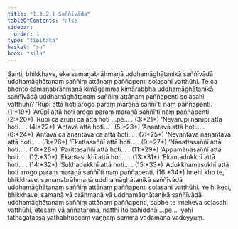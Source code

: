 ```yaml
---
title: "1.3.2.1 Saññīvāda"
tableOfContents: false
sidebar:
  order: 1
type: "tipitaka"
basket: "su"
book: "sila"
---
```



<DynamicBreadcrumb />

<Division number="75" book="sila" bookNo="6" page="28">

<Paragraph number="119" book="sila">
Santi, bhikkhave, eke samaṇabrāhmaṇā uddhamāghātanikā saññīvādā uddhamāghātanaṃ <Emphasis>saññiṃ attānaṃ</Emphasis> paññapenti soḷasahi vatthūhi. Te ca bhonto samaṇabrāhmaṇā kimāgamma kimārabbha uddhamāghātanikā saññīvādā uddhamāghātanaṃ saññiṃ attānaṃ paññapenti soḷasahi vatthūhi?
</Paragraph>

</Division>
<Division number="76" book="sila" bookNo="6" page="29">

<Paragraph number="120" book="sila">
‘<Emphasis>Rūpī attā</Emphasis> hoti arogo paraṃ maraṇā <Emphasis>saññī</Emphasis>’ti naṃ paññapenti. (1:*19*)
</Paragraph>

<Paragraph number="121" book="sila">
‘<Emphasis>Arūpī attā</Emphasis> hoti arogo paraṃ maraṇā <Emphasis>saññī</Emphasis>’ti naṃ paññapenti. (2:*20*)
</Paragraph>

<Paragraph number="122" book="sila">
‘<Emphasis>Rūpī ca arūpī ca attā</Emphasis> hoti …pe… . (3:*21*)
</Paragraph>

<Paragraph number="123" book="sila">
‘<Emphasis>Nevarūpī nārūpī attā</Emphasis> hoti… . (4:*22*)
</Paragraph>

<Paragraph number="124" book="sila">
‘<Emphasis>Antavā attā</Emphasis> hoti… . (5:*23*)
</Paragraph>

<Paragraph number="125" book="sila">
‘<Emphasis>Anantavā attā</Emphasis> hoti… . (6:*24*)
</Paragraph>

<Paragraph number="126" book="sila">
‘<Emphasis>Antavā ca anantavā ca attā</Emphasis> hoti… . (7:*25*)
</Paragraph>

<Paragraph number="127" book="sila">
‘<Emphasis>Nevantavā nānantavā attā</Emphasis> hoti… . (8:*26*)
</Paragraph>

<Paragraph number="128" book="sila">
‘<Emphasis>Ekattasaññī attā</Emphasis> hoti… . (9:*27*)
</Paragraph>

<Paragraph number="129" book="sila">
‘<Emphasis>Nānattasaññī attā</Emphasis> hoti… . (10:*28*)
</Paragraph>

<Paragraph number="130" book="sila">
‘<Emphasis>Parittasaññī attā</Emphasis> hoti… . (11:*29*)
</Paragraph>

<Paragraph number="131" book="sila">
‘<Emphasis>Appamāṇasaññī attā</Emphasis> hoti… . (12:*30*)
</Paragraph>

<Paragraph number="132" book="sila">
‘<Emphasis>Ekantasukhī attā</Emphasis> hoti… . (13:*31*)
</Paragraph>

<Paragraph number="133" book="sila">
‘<Emphasis>Ekantadukkhī attā</Emphasis> hoti… . (14:*32*)
</Paragraph>

<Paragraph number="134" book="sila">
‘<Emphasis>Sukhadukkhī attā</Emphasis> hoti… . (15:*33*)
</Paragraph>

<Paragraph number="135" book="sila">
‘<Emphasis>Adukkhamasukhī attā</Emphasis> hoti arogo paraṃ maraṇā <Emphasis>saññī</Emphasis>’ti naṃ paññapenti. (16:*34*)
</Paragraph>

</Division>
<Division number="77" book="sila" bookNo="6" page="29">

<Paragraph number="136" book="sila">
Imehi kho te, bhikkhave, samaṇabrāhmaṇā uddhamāghātanikā saññīvādā uddhamāghātanaṃ saññiṃ attānaṃ paññapenti soḷasahi vatthūhi. Ye hi keci, bhikkhave, samaṇā vā brāhmaṇā vā uddhamāghātanikā saññīvādā uddhamāghātanaṃ saññiṃ attānaṃ paññapenti, sabbe te imeheva soḷasahi vatthūhi, etesaṃ vā aññatarena, natthi ito bahiddhā …pe…  yehi tathāgatassa yathābhuccaṃ vaṇṇaṃ sammā vadamānā vadeyyuṃ.
</Paragraph>
</Division>